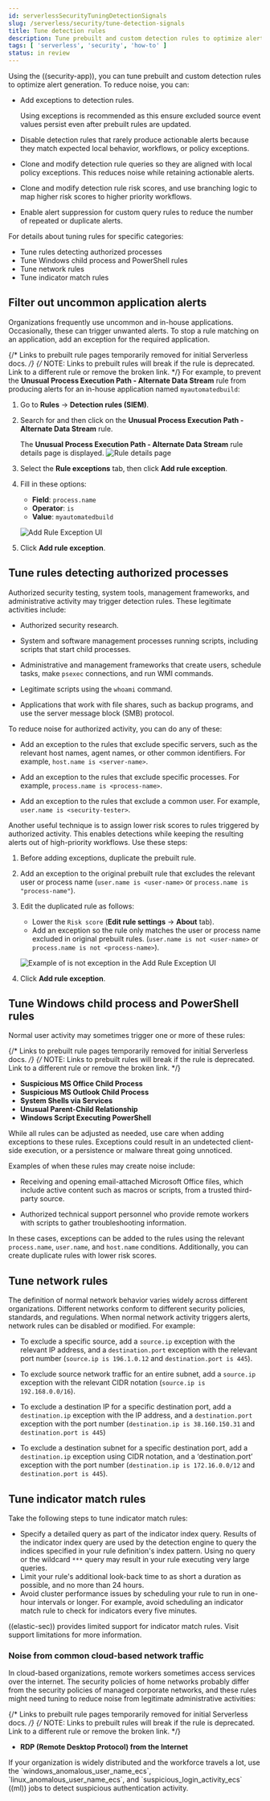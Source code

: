 ```yaml
---
id: serverlessSecurityTuningDetectionSignals
slug: /serverless/security/tune-detection-signals
title: Tune detection rules
description: Tune prebuilt and custom detection rules to optimize alert generation.
tags: [ 'serverless', 'security', 'how-to' ]
status: in review
---
```



<InReview />

<div id="tuning-detection-signals"></div>

Using the ((security-app)), you can tune prebuilt and custom detection rules to optimize alert generation. To reduce noise, you can:

* Add <DocLink id="serverlessSecurityAddExceptions">exceptions</DocLink> to detection rules.

    <DocCallOut title="Tip">
    Using exceptions is recommended as this ensure excluded source event values
    persist even after prebuilt rules are updated.
    </DocCallOut>

* Disable detection rules that rarely produce actionable alerts because they
    match expected local behavior, workflows, or policy exceptions.

* <DocLink id="serverlessSecurityRulesUiManagement" section="manage-rules">Clone and modify</DocLink> detection rule queries so they are
    aligned with local policy exceptions. This reduces noise while retaining
    actionable alerts.

* Clone and modify detection rule risk scores, and use branching logic to map
    higher risk scores to higher priority workflows.

* Enable <DocLink id="serverlessSecurityAlertSuppression">alert suppression</DocLink> for custom query rules to reduce the number of repeated or duplicate alerts.

For details about tuning rules for specific categories:

* <DocLink id="serverlessSecurityTuningDetectionSignals" section="tune-rules-detecting-authorized-processes">Tune rules detecting authorized processes</DocLink>
* <DocLink id="serverlessSecurityTuningDetectionSignals" section="tune-windows-child-process-and-powershell-rules">Tune Windows child process and PowerShell rules</DocLink>
* <DocLink id="serverlessSecurityTuningDetectionSignals" section="tune-network-rules">Tune network rules</DocLink>
* <DocLink id="serverlessSecurityTuningDetectionSignals" section="tune-indicator-match-rules">Tune indicator match rules</DocLink>

<div id="filter-rule-process"></div>

## Filter out uncommon application alerts

Organizations frequently use uncommon and in-house applications. Occasionally,
these can trigger unwanted alerts. To stop a rule matching on an application,
add an exception for the required application.

{/* Links to prebuilt rule pages temporarily removed for initial Serverless docs. */}
{/* NOTE: Links to prebuilt rules will break if the rule is deprecated. Link to a different rule or remove the broken link. */}
For example, to prevent the **Unusual Process Execution Path - Alternate Data Stream** rule from
producing alerts for an in-house application named `myautomatedbuild`:

1. Go to **Rules** -> **Detection rules (SIEM)**.
1. Search for and then click on the **Unusual Process Execution Path - Alternate Data Stream** rule.

    The **Unusual Process Execution Path - Alternate Data Stream** rule details page is displayed.
    ![Rule details page](../images/tuning-detection-signals/-detections-prebuilt-rules-rule-details-page.png)

1. Select the **Rule exceptions** tab, then click **Add rule exception**.
1. Fill in these options:
   * **Field**: `process.name`
   * **Operator**: `is`
   * **Value**: `myautomatedbuild`

    ![Add Rule Exception UI](../images/tuning-detection-signals/-detections-prebuilt-rules-process-exception.png)

1. Click **Add rule exception**.

<div id="tune-authorized-processes"></div>

## Tune rules detecting authorized processes

Authorized security testing, system tools, management frameworks, and
administrative activity may trigger detection rules. These legitimate
activities include:

* Authorized security research.
* System and software management processes running scripts, including scripts
    that start child processes.

* Administrative and management frameworks that create users, schedule tasks,
    make `psexec` connections, and run WMI commands.

* Legitimate scripts using the `whoami` command.
* Applications that work with file shares, such as backup programs, and use the
    server message block (SMB) protocol.

To reduce noise for authorized activity, you can do any of these:

* Add an exception to the rules that exclude specific servers, such as
    the relevant host names, agent names, or other common identifiers.
    For example, `host.name is <server-name>`.

* Add an exception to the rules that <DocLink id="serverlessSecurityTuningDetectionSignals" section="filter-out-uncommon-application-alerts">exclude specific
    processes</DocLink>.
    For example, `process.name is <process-name>`.

* Add an exception to the rules that exclude a common user.
    For example, `user.name is <security-tester>`.

Another useful technique is to assign lower risk scores to rules triggered by
authorized activity. This enables detections while keeping the resulting alerts
out of high-priority workflows. Use these steps:

1. Before adding exceptions, duplicate the prebuilt rule.
1. Add an exception to the original prebuilt rule that excludes the relevant user
    or process name (`user.name is <user-name>` or `process.name is "process-name"`).

1. Edit the duplicated rule as follows:
   * Lower the `Risk score` (**Edit rule settings** -> **About** tab).
   * Add an exception so the rule only matches the user or process name excluded
    in original prebuilt rules.
    (`user.name is not <user-name>` or `process.name is not <process-name>`).

    ![Example of `is not` exception in the Add Rule Exception UI](../images/tuning-detection-signals/-detections-prebuilt-rules-process-specific-exception.png)

1. Click **Add rule exception**.

<div id="tune-windows-rules"></div>

## Tune Windows child process and PowerShell rules

Normal user activity may sometimes trigger one or more of these rules:

{/* Links to prebuilt rule pages temporarily removed for initial Serverless docs. */}
{/* NOTE: Links to prebuilt rules will break if the rule is deprecated. Link to a different rule or remove the broken link. */}
* **Suspicious MS Office Child Process**
* **Suspicious MS Outlook Child Process**
* **System Shells via Services**
* **Unusual Parent-Child Relationship**
* **Windows Script Executing PowerShell**

While all rules can be adjusted as needed, use care when adding exceptions to
these rules. Exceptions could result in an undetected client-side execution, or
a persistence or malware threat going unnoticed.

Examples of when these rules may create noise include:

* Receiving and opening email-attached Microsoft Office files, which
    include active content such as macros or scripts, from a trusted third-party
    source.

* Authorized technical support personnel who provide remote workers with
    scripts to gather troubleshooting information.

In these cases, exceptions can be added to the rules using the relevant
`process.name`, `user.name`, and `host.name` conditions. Additionally,
you can create duplicate rules with lower risk scores.

<div id="tune-network-rules"></div>

## Tune network rules

The definition of normal network behavior varies widely across different
organizations. Different networks conform to different security policies,
standards, and regulations. When normal network activity triggers alerts,
network rules can be disabled or modified. For example:

* To exclude a specific source, add a `source.ip` exception with the
    relevant IP address, and a `destination.port` exception with the relevant port
    number (`source.ip is 196.1.0.12` and `destination.port is 445`).

* To exclude source network traffic for an entire subnet, add a `source.ip`
    exception with the relevant CIDR notation (`source.ip is 192.168.0.0/16`).

* To exclude a destination IP for a specific destination port, add a
    `destination.ip` exception with the IP address, and a `destination.port`
    exception with the port number
    (`destination.ip is 38.160.150.31` and `destination.port is 445`)

* To exclude a destination subnet for a specific destination port, add a
    `destination.ip` exception using CIDR notation, and a ‘destination.port’
    exception with the port number
    (`destination.ip is 172.16.0.0/12` and `destination.port is 445`).

<div id="tune-indicator-rules"></div>

## Tune indicator match rules

Take the following steps to tune indicator match rules:

* Specify a detailed query as part of the indicator index query. Results of the indicator index query are used by the detection engine to query the indices specified in your rule definition's index pattern. Using no query or the wildcard `***` query may result in your rule executing very large queries.
* Limit your rule's additional look-back time to as short a duration as possible, and no more than 24 hours.
* Avoid cluster performance issues by scheduling your rule to run in one-hour intervals or longer. For example, avoid scheduling an indicator match rule to check for indicators every five minutes.

<DocCallOut title="Note">
((elastic-sec)) provides limited support for indicator match rules. Visit <DocLink id="serverlessSecurityDetectionEngineOverview" section="limited-support-for-indicator-match-rules">support limitations</DocLink> for more information.
</DocCallOut>

### Noise from common cloud-based network traffic

In cloud-based organizations, remote workers sometimes access services over the
internet. The security policies of home networks probably differ from the
security policies of managed corporate networks, and these rules might need
tuning to reduce noise from legitimate administrative activities:

{/* Links to prebuilt rule pages temporarily removed for initial Serverless docs. */}
{/* NOTE: Links to prebuilt rules will break if the rule is deprecated. Link to a different rule or remove the broken link. */}
* **RDP (Remote Desktop Protocol) from the Internet**

<DocCallOut title="Tip">
If your organization is widely distributed and the workforce travels a
lot, use the `windows_anomalous_user_name_ecs`,
`linux_anomalous_user_name_ecs`, and `suspicious_login_activity_ecs`
<DocLink id="serverlessSecurityMachineLearning">((ml))</DocLink> jobs to detect suspicious authentication activity.
</DocCallOut>

